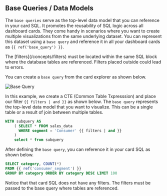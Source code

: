## Base Queries / Data Models

The `base queries` serve as the top-level data model that you can reference in your card SQL. It promotes the reusability of SQL logic across all dashboard cards. They come handy in scenarios where you want to create multiple visualizations from the same underlying dataset. You can represent this dataset using a `base query` and reference it in all your dashboard cards as `{{ ref('base_query') }}`.

 
<Callout  emoji="⚠️">
  The [filters](/concepts/filters) must be located within the same SQL block where the database tables are referenced. Filters placed outside could lead to errors. 
</Callout

>

You can create a `base query` from the card explorer as shown below.

![Base Query](pages/concepts/base_query_images/base_query.png)

In this example, we create a CTE (Common Table Txpresssion) and place our filter `{{ filters | and }}` as shown below. The `base query` represents the top-level data model that you want to visualize. This can be a single table or a result of join between multiple tables.

```sql {3} filename="Base Query"
WITH subquery AS
    ( SELECT * FROM sales_data
      WHERE segment = 'Consumer' {{ filters | and }}
    )
    select * from subquery
```

After defining the `base query`, you can reference it in your card SQL as shown below.

```sql {2} filename="Card SQL"
SELECT category, COUNT(*)
FROM {{ ref('consumer_segment') }}
GROUP BY category ORDER BY category DESC LIMIT 100
```

Notice that that card SQL does not have any filters. The filters must be passed to the base query where tables are referenced.
